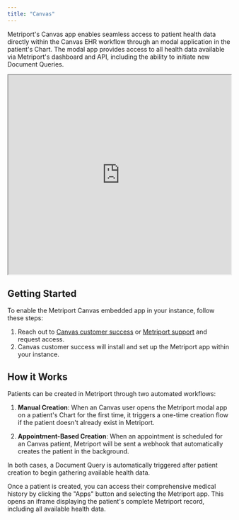 ```yaml
---
title: "Canvas"
---
```


Metriport's Canvas app enables seamless access to patient health data directly within the Canvas EHR workflow through an modal application in the patient's Chart. The modal app provides access to all health data available via Metriport's dashboard and API, including the ability to initiate new Document Queries.

<iframe
  src="https://www.loom.com/embed/22ab46cd49e644698ac5ea9717b06dc2?sid=5431da1d-f505-429f-9e79-88c0307ed326"
  width="100%"
  height="450px"
></iframe>


## Getting Started

To enable the Metriport Canvas embedded app in your instance, follow these steps:

1. Reach out to [Canvas customer success](mailto:customersuccess@canvasmedical.com) or [Metriport support](mailto:support@metriport.com) and request access.
2. Canvas customer success will install and set up the Metriport app within your instance.

## How it Works

Patients can be created in Metriport through two automated workflows:

1. **Manual Creation**: When an Canvas user opens the Metriport modal app on a patient's Chart for the first time, it triggers a one-time creation flow if the patient doesn't already exist in Metriport.

2. **Appointment-Based Creation**: When an appointment is scheduled for an Canvas patient, Metriport will be sent a webhook that automatically creates the patient in the background.

In both cases, a Document Query is automatically triggered after patient creation to begin gathering available health data.

Once a patient is created, you can access their comprehensive medical history by clicking the "Apps" button and selecting the Metriport app. This opens an iframe displaying the patient's complete Metriport record, including all available health data.
